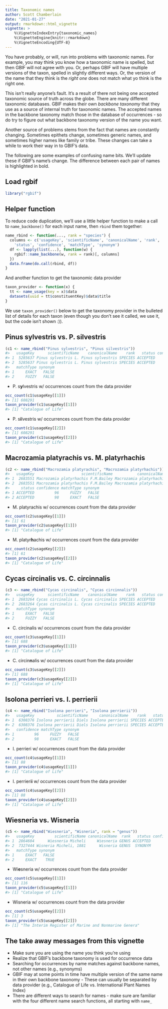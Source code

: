 ```yaml
---
title: Taxonomic names
author: Scott Chamberlain
date: "2021-01-27"
output: rmarkdown::html_vignette
vignette: >
    %\VignetteIndexEntry{taxonomic_names}
    %\VignetteEngine{knitr::rmarkdown}
    %\VignetteEncoding{UTF-8}
---
```




You have probably, or will, run into problems with taxonomic names. For example,
you may think you know how a taxonomic name is spelled, but then GBIF will not
agree with you. Or, perhaps GBIF will have multiple versions of the taxon,
spelled in slightly different ways. Or, the version of the name that they think
is the _right one_ does not match what yo think is the right one.

This isn't really anyone's fault. It's a result of there not being one accepted
taxonomic source of truth across the globe. There are many different taxonomic
databases. GBIF makes their own _backbone taxonomy_ that they use as a source
of internal truth for taxonomic names. The accepted names in the backbone taxonomy
match those in the database of occurrences - so do try to figure out what
backbone taxonomy version of the name you want.

Another source of problems stems from the fact that names are constantly changing.
Sometimes epithets change, sometimes generic names, and sometimes higher names
like family or tribe. These changes can take a while to work their way in to
GBIF's data.

The following are some examples of confusing name bits. We'll update these if
GBIF's name's change. The difference between each pair of names is highlighted
in bold.

## Load rgbif


```r
library("rgbif")
```

## Helper function

To reduce code duplication, we'll use a little helper function to make a call
to `name_backbone()` for each input name, then `rbind` them together:


```r
name_rbind <- function(..., rank = "species") {
  columns <- c('usageKey', 'scientificName', 'canonicalName', 'rank',
    'status', 'confidence', 'matchType', 'synonym')
  df <- lapply(list(...), function(w) {
    rgbif::name_backbone(w, rank = rank)[, columns]
  })
  data.frame(do.call(rbind, df))
}
```

And another function to get the taxonomic data provider


```r
taxon_provider <- function(x) {
  tt <- name_usage(key = x)$data
  datasets(uuid = tt$constituentKey)$data$title
}
```

We use `taxon_provider()` below to get the taxonomy provider in the bulleted list of details
for each taxon (even though you don't see it called, we use it, but the code isn't shown :)).

## Pinus sylvestris vs. P. silvestris


```r
(c1 <- name_rbind("Pinus sylvestris", "Pinus silvestris"))
#>   usageKey      scientificName    canonicalName    rank   status confidence
#> 1  5285637 Pinus sylvestris L. Pinus sylvestris SPECIES ACCEPTED         97
#> 2  5285637 Pinus sylvestris L. Pinus sylvestris SPECIES ACCEPTED         94
#>   matchType synonym
#> 1     EXACT   FALSE
#> 2     FUZZY   FALSE
```

* P. s<b>y</b>lvestris w/ occurrences count from the data provider


```r
occ_count(c1$usageKey[[1]])
#> [1] 608291
taxon_provider(c1$usageKey[[1]])
#> [1] "Catalogue of Life"
```

* P. s<b>i</b>lvestris w/ occurrences count from the data provider


```r
occ_count(c1$usageKey[[2]])
#> [1] 608291
taxon_provider(c1$usageKey[[2]])
#> [1] "Catalogue of Life"
```

## Macrozamia platyrachis vs. M. platyrhachis


```r
(c2 <- name_rbind("Macrozamia platyrachis", "Macrozamia platyrhachis"))
#>   usageKey                     scientificName           canonicalName    rank
#> 1  2683551 Macrozamia platyrhachis F.M.Bailey Macrozamia platyrhachis SPECIES
#> 2  2683551 Macrozamia platyrhachis F.M.Bailey Macrozamia platyrhachis SPECIES
#>     status confidence matchType synonym
#> 1 ACCEPTED         96     FUZZY   FALSE
#> 2 ACCEPTED         98     EXACT   FALSE
```

* M. platyrachis w/ occurrences count from the data provider


```r
occ_count(c2$usageKey[[1]])
#> [1] 61
taxon_provider(c2$usageKey[[1]])
#> [1] "Catalogue of Life"
```

* M. platyr<b>h</b>achis w/ occurrences count from the data provider


```r
occ_count(c2$usageKey[[2]])
#> [1] 61
taxon_provider(c2$usageKey[[2]])
#> [1] "Catalogue of Life"
```

## Cycas circinalis vs. C. circinnalis


```r
(c3 <- name_rbind("Cycas circinalis", "Cycas circinnalis"))
#>   usageKey      scientificName    canonicalName    rank   status confidence
#> 1  2683264 Cycas circinalis L. Cycas circinalis SPECIES ACCEPTED         98
#> 2  2683264 Cycas circinalis L. Cycas circinalis SPECIES ACCEPTED         95
#>   matchType synonym
#> 1     EXACT   FALSE
#> 2     FUZZY   FALSE
```

* C. circinalis w/ occurrences count from the data provider


```r
occ_count(c3$usageKey[[1]])
#> [1] 688
taxon_provider(c3$usageKey[[1]])
#> [1] "Catalogue of Life"
```

* C. circin<b>n</b>alis w/ occurrences count from the data provider


```r
occ_count(c3$usageKey[[2]])
#> [1] 688
taxon_provider(c3$usageKey[[2]])
#> [1] "Catalogue of Life"
```

## Isolona perrieri vs. I. perrierii


```r
(c4 <- name_rbind("Isolona perrieri", "Isolona perrierii"))
#>   usageKey          scientificName     canonicalName    rank   status
#> 1  6308376 Isolona perrierii Diels Isolona perrierii SPECIES ACCEPTED
#> 2  6308376 Isolona perrierii Diels Isolona perrierii SPECIES ACCEPTED
#>   confidence matchType synonym
#> 1         96     FUZZY   FALSE
#> 2         98     EXACT   FALSE
```

* I. perrieri w/ occurrences count from the data provider


```r
occ_count(c4$usageKey[[1]])
#> [1] 88
taxon_provider(c4$usageKey[[1]])
#> [1] "Catalogue of Life"
```

* I. perrieri<b>i</b> w/ occurrences count from the data provider


```r
occ_count(c4$usageKey[[2]])
#> [1] 88
taxon_provider(c4$usageKey[[2]])
#> [1] "Catalogue of Life"
```

## Wiesneria vs. Wisneria


```r
(c5 <- name_rbind("Wiesneria", "Wisneria", rank = "genus"))
#>   usageKey         scientificName canonicalName  rank   status confidence
#> 1  2864604      Wiesneria Micheli     Wiesneria GENUS ACCEPTED         96
#> 2  7327444 Wisneria Micheli, 1881      Wisneria GENUS  SYNONYM         95
#>   matchType synonym
#> 1     EXACT   FALSE
#> 2     EXACT    TRUE
```

* Wi<b>e</b>sneria w/ occurrences count from the data provider


```r
occ_count(c5$usageKey[[1]])
#> [1] 116
taxon_provider(c5$usageKey[[1]])
#> [1] "Catalogue of Life"
```

* Wisneria w/ occurrences count from the data provider


```r
occ_count(c5$usageKey[[2]])
#> [1] 3
taxon_provider(c5$usageKey[[2]])
#> [1] "The Interim Register of Marine and Nonmarine Genera"
```

## The take away messages from this vignette

* Make sure you are using the name you think you're using
* Realize that GBIF's backbone taxonomy is used for occurrence data
* Searching for occurrences by name matches against backbone names, 
not other names (e.g., synonyms)
* GBIF may at some points in time have multiple version of the same name in their own backbone taxonomy - These can usually be separated by data provider (e.g., Catalogue of Life vs. International Plant Names Index)
* There are different ways to search for names - make sure are familiar 
with the four different name search functions, all starting with 
`name_`
